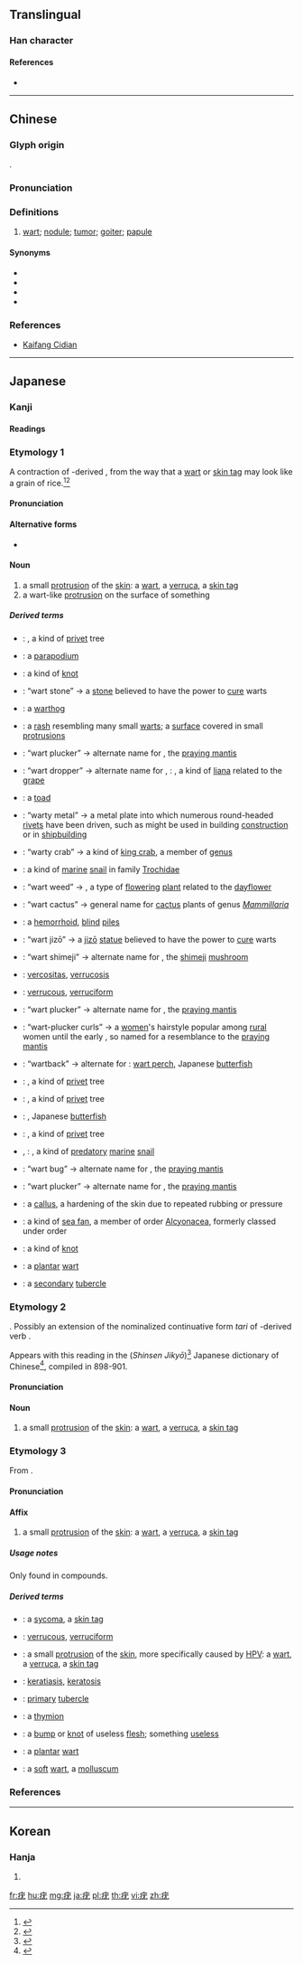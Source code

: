 {{character info/new}}
==Translingual==

===Han character===
{{Han char|rn=104|rad=疒|as=04|sn=9|four=00114|canj=KIKU|ids=⿸疒尤}}

====References====
* {{Han ref|kx=0769.300|dkj=22050|dj=1180.040|hdz=42661.130|uh=75A3|ud=30115|bh=ACD0|bd=44240}}

----

==Chinese==
{{zh-forms}}

===Glyph origin===
{{Han etym}}
{{Han compound|疒|尤|c1=s|c2=p|t1=disease|ls=psc}}.

===Pronunciation===
{{zh-pron
|m=yóu
|c=jau4
|mn=iû
|md=ìu
|w=3hhieu
|mc=y
|oc=y
|cat=n
}}

===Definitions===
{{zh-hanzi}}

# [[wart]]; [[nodule]]; [[tumor]]; [[goiter]]; [[papule]]

====Synonyms====
* {{zh-l|瘊子}}
* {{zh-l|肉贅}}
* {{zh-l|贅瘤}}
* {{zh-l|贅疣}}

===References===
* {{qualifier|Min Nan}} [http://kaifangcidian.com/han/minnan/%E7%96%A3 Kaifang Cidian]

----

==Japanese==

===Kanji===
{{ja-kanji|grade=|rs=疒04}}

====Readings====
{{ja-readings
|goon=[[ゆ]] (yu) {{qualifier|rare}}
|kanon=[[ゆう]] (yū)
|kun=[[いぼ]] (ibo), [[たり]] (tari)
}}

===Etymology 1===
<div style="float:right;">
{{wikipedia|lang=ja}}
{{wikipedia|Wart}}
{{wikipedia|Skin tag}}
</div>
{{ja-kanjitab|yomi=k|いぼ}}
A contraction of {{etyl|ojp|ja|sort=いぼ}}-derived {{m|ja|飯粒|tr=ihibo|lit=rice grain|pos=modern reading ''ībo''}}, from the way that a [[wart]] or [[skin tag]] may look like a grain of rice.<ref name="KDJ">{{R:Kokugo Dai Jiten}}</ref><ref name="DJR">{{R:Daijirin}}</ref>

====Pronunciation====
{{ja-pron|yomi=k|いぼ|acc=1|acc_ref=DJR}}

====Alternative forms====
* {{ja-l|肬}}

====Noun====
{{ja-noun|いぼ}}

# a small [[protrusion]] of the [[skin]]: a [[wart]], a [[verruca]], a [[skin tag]]
# a wart-like [[protrusion]] on the surface of something

=====Derived terms=====
{{der-top}}
* {{ja-r|疣の木|いぼのき}}: {{taxlink|Ligustrum obtusifolium|species|noshow=1}}, a kind of [[privet]] tree
* {{ja-r|疣足|いぼあし}}: a [[parapodium]]
* {{ja-r|疣結|いぼい}}: a kind of [[knot]]
* {{ja-r|疣石|いぼいし}}: “wart stone” → a [[stone]] believed to have the power to [[cure]] warts
* {{ja-r|疣猪|いぼいのしし}}: a [[warthog]]
* {{ja-r|疣疣|いぼいぼ}}: a [[rash]] resembling many small [[wart]]s; a [[surface]] covered in small [[protrusion]]s
* {{ja-r|疣毟|いぼ.うじり}}: “wart plucker” → alternate name for {{m|ja|蟷螂|tr=kamakiri}}, the [[praying mantis]]
* {{ja-r|疣落|いぼ.おとし}}: “wart dropper” → alternate name for {{m|ja|蝦蔓}}, {{m|ja|蘡薁|tr=ebizuru}}: {{taxlink|Vitis ficifolia|species|noshow=1}}, a kind of [[liana]] related to the [[grape]]
* {{ja-r|疣蛙|いぼがえる}}: a [[toad]]
* {{ja-r|疣金物|いぼ かなもの}}: “warty metal” → a metal plate into which numerous round-headed [[rivet]]s have been driven, such as might be used in building [[construction]] or in [[shipbuilding]]
* {{ja-r|疣蟹|いぼがに}}: “warty crab” → a kind of [[king crab]], a member of [[genus]] {{taxlink|Paralithodes|genus|noshow=1}}
* {{ja-r|疣細螺|いぼきさご}}: a kind of [[marine]] [[snail]] in family [[Trochidae]]
* {{ja-r|疣草|いぼくさ}}: “wart weed” → {{taxlink|Murdannia keisak|species|noshow=1}}, a type of [[flowering]] [[plant]] related to the [[dayflower]]
* {{ja-r|疣仙人掌|いぼ さぼてん}}: “wart cactus” → general name for [[cactus]] plants of genus ''[[Mammillaria]]''
* {{ja-r|疣痔|いぼじ}}: a [[hemorrhoid]], [[blind]] [[piles]]
* {{ja-r|疣地蔵|いぼ じぞう}}: “wart jizō” → a [[jizō]] [[statue]] believed to have the power to [[cure]] warts
* {{ja-r|疣占地|いぼ しめじ}}: “wart shimeji” → alternate name for {{m|ja|占地|tr=shimeji}}, the [[shimeji]] [[mushroom]]
* {{ja-r|疣症|いぼしょう}}: [[vercositas]], [[verrucosis]]
* {{ja-r|疣状|いぼじょう}}: [[verrucous]], [[verruciform]]
* {{ja-r|疣毟|いぼじり}}: “wart plucker” → alternate name for {{m|ja|蟷螂|tr=kamakiri}}, the [[praying mantis]]
* {{ja-r|疣毟巻|いぼじりまき}}: “wart-plucker curls” → a [[women]]'s hairstyle popular among [[rural]] women until the early {{w|Shōwa period}}, so named for a resemblance to the [[praying mantis]]
* {{ja-r|疣背|いぼぜ}}: “wartback” → alternate for {{m|ja|疣鯛|tr=ibodai}}: [[wart perch]], Japanese [[butterfish]]
* {{ja-r|疣取|いぼた}}: {{taxlink|Ligustrum obtusifolium|species|noshow=1}}, a kind of [[privet]] tree
* {{ja-r|疣取の木|いぼたのき}}: {{taxlink|Ligustrum obtusifolium|species|noshow=1}}, a kind of [[privet]] tree
* {{ja-r|疣鯛|いぼだい}}: {{vern|wart perch}}, Japanese [[butterfish]]
* {{ja-r|疣取|いぼとり}}: {{taxlink|Ligustrum obtusifolium|species|noshow=1}}, a kind of [[privet]] tree
* {{ja-r|疣螺|いぼにし}}, {{ja-r|疣辛螺|いぼにし}}: {{taxlink|Thais clavigera|species|noshow=1}}, a kind of [[predatory]] [[marine]] [[snail]]
* {{ja-r|疣虫|いぼむし}}: “wart bug” → alternate name for {{m|ja|蟷螂|tr=kamakiri}}, the [[praying mantis]]
* {{ja-r|疣毟|いぼむしり}}: “wart plucker” → alternate name for {{m|ja|蟷螂|tr=kamakiri}}, the [[praying mantis]]
* {{ja-r|疣目|いぼめ}}: a [[callus]], a hardening of the skin due to repeated rubbing or pressure
* {{ja-r|疣海楊|いぼやぎ}}: a kind of [[sea fan]], a member of order [[Alcyonacea]], formerly classed under order ''{{taxlink|Gorgonacea|order|noshow=1}}''
* {{ja-r|疣結|いぼゆい}}: a kind of [[knot]]
{{der-mid}}
* {{ja-r|足底疣|そくてい いぼ}}: a [[plantar]] [[wart]]
* {{ja-r|副疣|ふくいぼ}}: a [[secondary]] [[tubercle]]
{{der-bottom}}

===Etymology 2===
{{ja-kanjitab|yomi=k|たり}}
{{unk.|lang=ja|sort=たり}}. Possibly an extension of the nominalized continuative form ''tari'' of {{etyl|ojp|ja|sort=たり}}-derived verb {{m|ja|垂る|tr=taru||to hang down, to hang off of|pos=superseded by modern {{m|ja|垂れる}} ''tareru''}}.

Appears with this reading in the {{lang|ja|新選字鏡}} (''Shinsen Jikyō'')<ref name="KDJ">{{R:Kokugo Dai Jiten}}</ref> Japanese dictionary of Chinese<ref name="SJ">{{RQ:Shinsen_Jikyō}}</ref>, compiled in 898-901.

====Pronunciation====
{{ja-pron|yomi=k|たり}}

====Noun====
{{ja-noun|たり}}

# {{lb|ja|sort=たり|obsolete|rare}} a small [[protrusion]] of the [[skin]]: a [[wart]], a [[verruca]], a [[skin tag]]

===Etymology 3===
{{ja-kanjitab|yomi=on|ゆう}}
From {{etyl|ltc|ja|sort=ゆう}} {{m|zh|疣|tr=hiu}}.

====Pronunciation====
{{ja-pron|yomi=kanon|ゆう}}

====Affix====
{{ja-pos|affix|ゆう|hhira=いう}}

# {{lb|ja|sort=ゆう|rare|medical}} a small [[protrusion]] of the [[skin]]: a [[wart]], a [[verruca]], a [[skin tag]]

=====Usage notes=====
Only found in compounds.

=====Derived terms=====
{{der-top}}
* {{ja-r|疣腫|ゆうしゅ}}: a [[sycoma]], a [[skin tag]]
* {{ja-r|疣状|ゆうじょう}}: [[verrucous]], [[verruciform]]
* {{ja-r|疣贅|ゆうぜい}}: a small [[protrusion]] of the [[skin]], more specifically caused by [[human papillomavirus|HPV]]: a [[wart]], a [[verruca]], a [[skin tag]]
* {{ja-r|疣贅症|ゆうぜいしょう}}: [[keratiasis]], [[keratosis]]
{{der-mid}}
* {{ja-r|主疣|しゅゆう}}: [[primary]] [[tubercle]]
* {{ja-r|小疣|しょうゆう}}: a [[thymion]]
* {{ja-r|贅疣|ぜいゆう}}: a [[bump]] or [[knot]] of useless [[flesh]]; something [[useless]]
* {{ja-r|足底疣贅|そくてい ゆうぜい}}: a [[plantar]] [[wart]]
* {{ja-r|軟疣|なんゆう}}: a [[soft]] [[wart]], a [[molluscum]]
{{der-bottom}}

===References===
<references/>

----

==Korean==

===Hanja===
{{ko-hanja|hangeul=유|eumhun=|mr=yu|y=yu}}

# {{defn|lang=ko|sort=疒04}}

[[fr:疣]]
[[hu:疣]]
[[mg:疣]]
[[ja:疣]]
[[pl:疣]]
[[th:疣]]
[[vi:疣]]
[[zh:疣]]
